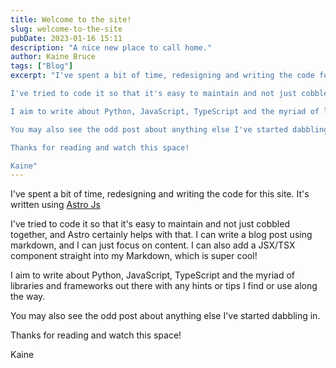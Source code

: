 ```yaml
---
title: Welcome to the site!
slug: welcome-to-the-site
pubDate: 2023-01-16 15:11
description: "A nice new place to call home."
author: Kaine Bruce
tags: ["Blog"]
excerpt: "I've spent a bit of time, redesigning and writing the code for this site. It's written using Astro Js

I've tried to code it so that it's easy to maintain and not just cobbled together, and Astro certainly helps with that. I can write a blog post using markdown, and I can just focus on content. I can also add a JSX/TSX component straight into my Markdown, which is super cool!

I aim to write about Python, JavaScript, TypeScript and the myriad of libraries and frameworks out there with any hints or tips I find or use along the way.

You may also see the odd post about anything else I've started dabbling in.

Thanks for reading and watch this space!

Kaine"
---
```


I've spent a bit of time, redesigning and writing the code for this site. It's written using [Astro Js](https://astro.build/)

I've tried to code it so that it's easy to maintain and not just cobbled together, and Astro certainly helps with that. I can write a blog post using markdown, and I can just focus on content. I can also add a JSX/TSX component straight into my Markdown, which is super cool!

I aim to write about Python, JavaScript, TypeScript and the myriad of libraries and frameworks out there with any hints or tips I find or use along the way.

You may also see the odd post about anything else I've started dabbling in.

Thanks for reading and watch this space!

Kaine
